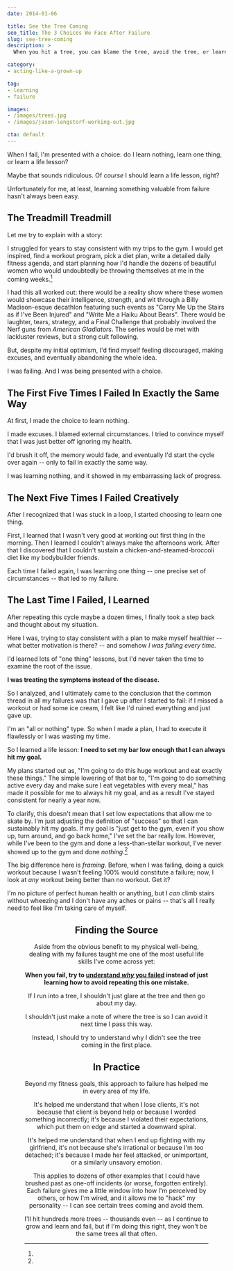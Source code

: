 ```yaml
---
date: 2014-01-06

title: See the Tree Coming
seo_title: The 3 Choices We Face After Failure
slug: see-tree-coming
description: >
  When you hit a tree, you can blame the tree, avoid the tree, or learn why you didn't see the tree in the first place.

category:
- acting-like-a-grown-up

tag:
- learning
- failure

images:
- /images/trees.jpg
- /images/jason-lengstorf-working-out.jpg

cta: default
---
```



When I fail, I'm presented with a choice: do I learn nothing, learn one thing,
or learn a life lesson?

Maybe that sounds ridiculous. Of _course_ I should learn a life lesson, right?

Unfortunately for me, at least, learning something valuable from failure hasn't
always been easy.

## The Treadmill Treadmill

Let me try to explain with a story:

I struggled for years to stay consistent with my trips to the gym. I would get
inspired, find a workout program, pick a diet plan, write a detailed daily
fitness agenda, and start planning how I'd handle the dozens of beautiful women
who would undoubtedly be throwing themselves at me in the coming
weeks.[^new-life]

[^new-life]:
  I had this all worked out: there would be a reality show where these women would showcase their intelligence, strength, and wit through a Billy Madison-esque decathlon featuring such events as "Carry Me Up the Stairs as if I've Been Injured" and "Write Me a Haiku About Bears". There would be laughter, tears, strategy, and a Final Challenge that probably involved the Nerf guns from _American Gladiators_. The series would be met with lackluster reviews, but a strong cult following.

But, despite my initial optimism, I'd find myself feeling discouraged, making
excuses, and eventually abandoning the whole idea.

I was failing. And I was being presented with a choice.

## The First Five Times I Failed In Exactly the Same Way

At first, I made the choice to learn nothing.

I made excuses. I blamed external circumstances. I tried to convince myself that
I was just better off ignoring my health.

I'd brush it off, the memory would fade, and eventually I'd start the cycle over
again -- only to fail in exactly the same way.

I was learning nothing, and it showed in my embarrassing lack of progress.

## The Next Five Times I Failed Creatively

After I recognized that I was stuck in a loop, I started choosing to learn one
thing.

First, I learned that I wasn't very good at working out first thing in the
morning. Then I learned I couldn't always make the afternoons work. After that I
discovered that I couldn't sustain a chicken-and-steamed-broccoli diet like my
bodybuilder friends.

Each time I failed again, I was learning one thing -- one precise set of
circumstances -- that led to my failure.

## The Last Time I Failed, I Learned

After repeating this cycle maybe a dozen times, I finally took a step back and
thought about my situation.

Here I was, trying to stay consistent with a plan to make myself healthier --
what better motivation is there? -- and somehow _I was failing every time._

I'd learned lots of "one thing" lessons, but I'd never taken the time to examine
the root of the issue.

**I was treating the symptoms instead of the disease.**

So I analyzed, and I ultimately came to the conclusion that the common thread in
all my failures was that I gave up after I started to fail: if I missed a
workout or had some ice cream, I felt like I'd ruined everything and just gave
up.

I'm an "all or nothing" type. So when I made a plan, I had to execute it
flawlessly or I was wasting my time.

So I learned a life lesson: **I need to set my bar low enough that I can always
hit my goal.**

My plans started out as, "I'm going to do this huge workout and eat exactly
these things." The simple lowering of that bar to, "I'm going to do something
active every day and make sure I eat vegetables with every meal," has made it
possible for me to always hit my goal, and as a result I've stayed consistent
for nearly a year now.

To clarify, this doesn't mean that I set low expectations that allow me to skate
by. I'm just adjusting the definition of "success" so that I can sustainably hit
my goals. If my goal is "just get to the gym, even if you show up, turn around,
and go back home," I've set the bar really low. However, while I've been to the
gym and done a less-than-stellar workout, I've never showed up to the gym and
done _nothing_.[^starting]

[^starting]:
  The big difference here is _framing_. Before, when I was failing, doing a quick workout because I wasn't feeling 100% would constitute a failure; now, I look at _any_ workout being better than no workout. Get it?

I'm no picture of perfect human health or anything, but I _can_ climb stairs
without wheezing and I don't have any aches or pains -- that's all I really need
to feel like I'm taking care of myself.

<Figure
  align="center"
  src="images/jason-lengstorf-working-out.jpg"
  alt="Jason Lengstorf working out."
  caption="One of my “get moving” activities: conditioning classes."
  creditType="Credit"
  creditLink="https://www.elementalfitnesslab.com/"
  credit="Elemental Fitness Lab"
/>

## Finding the Source

Aside from the obvious benefit to my physical well-being, dealing with my
failures taught me one of the most useful life skills I've come across yet:

**When you fail, try to [understand _why_ you failed](/find-the-why) instead of just learning how to avoid repeating this one mistake.**

If I run into a tree, I shouldn't just glare at the tree and then go about my
day.

I shouldn't just make a note of where the tree is so I can avoid it next time I
pass this way.

Instead, I should try to understand why I didn't see the tree coming in the
first place.

## In Practice

Beyond my fitness goals, this approach to failure has helped me in every area of
my life.

It's helped me understand that when I lose clients, it's not because that client
is beyond help or because I worded something incorrectly; it's because I
violated their expectations, which put them on edge and started a downward
spiral.

It's helped me understand that when I end up fighting with my girlfriend, it's
not because she's irrational or because I'm too detached; it's because I made
her feel attacked, or unimportant, or a similarly unsavory emotion.

This applies to dozens of other examples that I could have brushed past as
one-off incidents (or worse, forgotten entirely). Each failure gives me a little
window into how I'm perceived by others, or how I'm wired, and it allows me to
"hack" my personality -- I can see certain trees coming and avoid them.

I'll hit hundreds more trees -- thousands even -- as I continue to grow and
learn and fail, but if I'm doing this right, they won't be the same trees all
that often.
